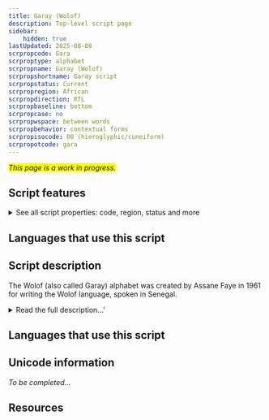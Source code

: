 ```yaml
---
title: Garay (Wolof)
description: Top-level script page
sidebar:
    hidden: true
lastUpdated: 2025-08-08
scrpropcode: Gara
scrproptype: alphabet
scrpropname: Garay (Wolof)
scrpropshortname: Garay script
scrpropstatus: Current
scrpropregion: African
scrpropdirection: RTL
scrpropbaseline: bottom
scrpropcase: no
scrpropwspace: between words
scrpropbehavior: contextual forms
scrpropisocode: 00 (hieroglyphic/cuneiform)
scrpropotcode: gara
---
```


<span style='background-color:yellow'>_This page is a work in progress._</span>


## Script features

<details>
<summary> See all script properties: code, region, status and more</summary>
<ScriptInfo />
</details>

## Languages that use this script

<WsList script='Gara' wsMax='5' />

## Script description

The Wolof (also called Garay) alphabet was created by Assane Faye in 1961 for writing the Wolof language, spoken in Senegal.

<details>
<summary>Read the full description...'</summary>The script is written from right to left using twenty-five consonant letters (including a ‘vowel-carrier’), four basic vowel signs, a vowel-length mark, a zero-vowel mark, and a gemination sign. Each consonant has an initial and a non-initial form.

It is unknown whether the script is in use; the Wolof language is normally written with the [Latin](/scrlang/script-latn) script. Charles Riley conducted a research trip to Senegal in 2009, during which time he met with Assane Faye and visited his home. He writes that Assane Faye “has been offering lessons in (the script) to hundreds of people over the years, translated the Koran using it, and has a house filled with dozens of unpublished handwritten texts.” (from [My Francophone Road Trip](http://www.indiana.edu/~libsalc/african/ALN125/125RoadTrip.html) by Charles Riley.)

_This script is not currently recognized by the [ISO 15924 standard](http://www.unicode.org/iso15924/), but is included in ScriptSource for research purposes. If you have any information on this script, please add the information to this site. Your contributions can be a great help in refining and expanding the ISO 15924 standard. The [Script Encoding Initiative](http://www.linguistics.berkeley.edu/sei/) is working to support the inclusion of this script in the standard, and contributions here will support their efforts._
</details>

## Languages that use this script

<WsList script='Gara' wsMax='5' />

## Unicode information

_To be completed..._

## Resources

<ScriptResources detailSummary='seemore' />

